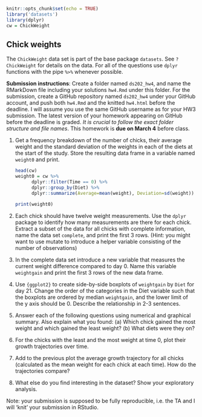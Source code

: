 ```r
knitr::opts_chunk$set(echo = TRUE)
library('datasets')
library(dplyr)
cw = ChickWeight
```

## Chick weights

The `ChickWeight` data set is part of the base package `datasets`. See `?ChickWeight` for details on the data.
For all of the questions use `dplyr` functions with the pipe `%>%` whenever possible.

**Submission instructions**: Create a folder named `ds202_hw4`, and name the RMarkDown file including your solutions `hw4.Rmd` under this folder. For the submission, create a GitHub repository named `ds202_hw4` under your GitHub account, and push both `hw4.Rmd` and the knitted `hw4.html` before the deadline. I will assume you use the same GitHub username as for your HW3 submission. The latest version of your homework appearing on GitHub before the deadline is graded. *It is crucial to follow the exact folder structure and file names*. This homework is **due on March 4** before class.

1. Get a frequency breakdown of the number of chicks, their average weight and the standard deviation of the weights in each of the diets at the start of the study. Store the resulting data frame in a variable named `weight0` and print.<br>
<!-- 5 pts of extra credit: construct a ggplot that shows average weights by diet with an interval (shown as a line) of +- the standard deviation around the averages. -->

	```r
	head(cw)
	weight0 = cw %>% 
		  dplyr::filter(Time == 0) %>% 
		  dplyr::group_by(Diet) %>%
		  dplyr::summarize(Average=mean(weight), Deviation=sd(weight))

	print(weight0)
	```

2. Each chick should have twelve weight measurements. Use the `dplyr` package to identify how many measurements are there for each chick. Extract a subset of the data for all chicks with complete information, name the data set `complete`, and print the first 3 rows. (Hint: you might want to use mutate to introduce a helper variable consisting of the number of observations)
4. In the complete data set introduce a new variable that measures the current weight difference compared to day 0. Name this variable  `weightgain` and print the first 3 rows of the new data frame.
5. Use `{ggplot2}` to create side-by-side boxplots of `weightgain` by `Diet` for day 21. Change the order of the categories in the Diet variable such that the boxplots are ordered by median `weightgain`, and the lower limit of the y axis should be 0. Describe the relationship in 2-3 sentences. 
6. Answer each of the following questions using numerical and graphical summary. Also explain what you found: (a) Which chick gained the most weight and which gained the least weight? (b) What diets were they on?
7. For the chicks with the least and the most weight at time 0, plot their growth trajectories over time. </br>
8. Add to the previous plot the average growth trajectory for all chicks (calculated as the mean weight for each chick at each time). How do the trajectories compare?
9. What else do you find interesting in the dataset? Show your exploratory analysis.

Note: your submission is supposed to be fully reproducible, i.e. the TA and I will 'knit' your submission in RStudio. 

